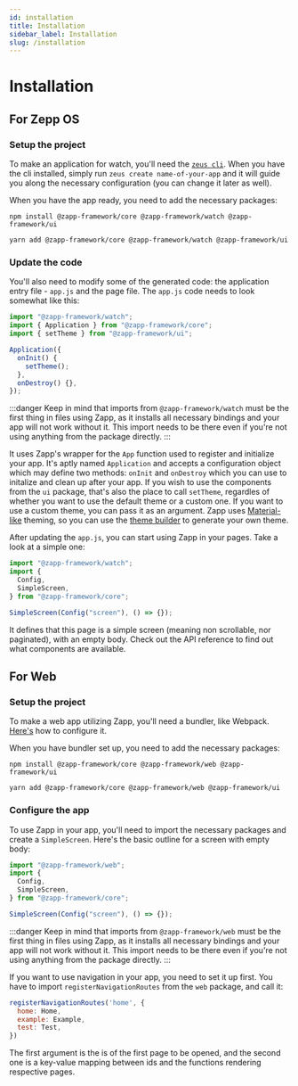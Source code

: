 ```yaml
---
id: installation
title: Installation
sidebar_label: Installation
slug: /installation
---
```



# Installation

## For Zepp OS

### Setup the project

To make an application for watch, you'll need the [`zeus cli`](https://docs.zepp.com/docs/guides/tools/cli/). When you have the cli installed, simply run `zeus create name-of-your-app` and it will guide you along the necessary configuration (you can change it later as well).

When you have the app ready, you need to add the necessary packages:

<Tabs groupId="package-manager">
  <TabItem value="npm" label="npm" default>

    npm install @zapp-framework/core @zapp-framework/watch @zapp-framework/ui
  </TabItem>
  <TabItem value="yarn" label="yarn">

    yarn add @zapp-framework/core @zapp-framework/watch @zapp-framework/ui
  </TabItem>
</Tabs>

### Update the code

You'll also need to modify some of the generated code: the application entry file - `app.js` and the page file. The `app.js` code needs to look somewhat like this:

```js title=app.js
import "@zapp-framework/watch";
import { Application } from "@zapp-framework/core";
import { setTheme } from "@zapp-framework/ui";

Application({
  onInit() {
    setTheme();
  },
  onDestroy() {},
});
```

:::danger
Keep in mind that imports from `@zapp-framework/watch` must be the first thing in files using Zapp, as it installs all necessary bindings and your app will not work without it. This import needs to be there even if you're not using anything from the package directly.
:::

It uses Zapp's wrapper for the `App` function used to register and initialize your app. It's aptly named `Application` and accepts a configuration object which may define two methods: `onInit` and `onDestroy` which you can use to initalize and clean up after your app. If you wish to use the components from the `ui` package, that's also the place to call `setTheme`, regardles of whether you want to use the default theme or a custom one. If you want to use a custom theme, you can pass it as an argument. Zapp uses [Material-like](https://m3.material.io/styles/color/the-color-system) theming, so you can use the [theme builder](https://m3.material.io/theme-builder) to generate your own theme.

After updating the `app.js`, you can start using Zapp in your pages. Take a look at a simple one:

```js
import "@zapp-framework/watch";
import {
  Config,
  SimpleScreen,
} from "@zapp-framework/core";

SimpleScreen(Config("screen"), () => {});
```

It defines that this page is a simple screen (meaning non scrollable, nor paginated), with an empty body. Check out the API reference to find out what components are available.

## For Web

### Setup the project

To make a web app utilizing Zapp, you'll need a bundler, like Webpack. [Here's](https://webpack.js.org/guides/getting-started/) how to configure it.

When you have bundler set up, you need to add the necessary packages:

<Tabs groupId="package-manager">
  <TabItem value="npm" label="npm" default>

    npm install @zapp-framework/core @zapp-framework/web @zapp-framework/ui
  </TabItem>
  <TabItem value="yarn" label="yarn">

    yarn add @zapp-framework/core @zapp-framework/web @zapp-framework/ui
  </TabItem>
</Tabs>

### Configure the app

To use Zapp in your app, you'll need to import the necessary packages and create a `SimpleScreen`. Here's the basic outline for a screen with empty body:

```js
import "@zapp-framework/web";
import {
  Config,
  SimpleScreen,
} from "@zapp-framework/core";

SimpleScreen(Config("screen"), () => {});
```

:::danger
Keep in mind that imports from `@zapp-framework/web` must be the first thing in files using Zapp, as it installs all necessary bindings and your app will not work without it. This import needs to be there even if you're not using anything from the package directly.
:::

If you want to use navigation in your app, you need to set it up first. You have to import `registerNavigationRoutes` from the `web` package, and call it:

```js
registerNavigationRoutes('home', {
  home: Home,
  example: Example,
  test: Test,
})
```

The first argument is the is of the first page to be opened, and the second one is a key-value mapping between ids and the functions rendering respective pages.